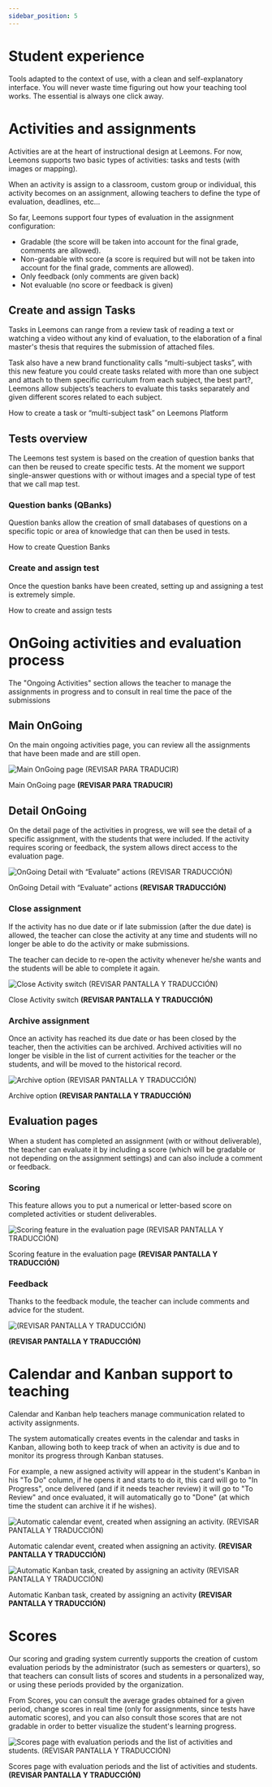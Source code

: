 ```yaml
---
sidebar_position: 5
---
```



# Student experience

Tools adapted to the context of use, with a clean and self-explanatory interface. You will never waste time figuring out how your teaching tool works. The essential is always one click away.

# Activities and assignments

Activities are at the heart of instructional design at Leemons. For now, Leemons supports two basic types of activities: tasks and tests (with images or mapping).

When an activity is assign to a classroom, custom group or individual, this activity becomes on an assignment, allowing teachers to define the type of evaluation, deadlines, etc…

So far, Leemons support four types of evaluation in the assignment configuration:

- Gradable (the score will be taken into account for the final grade, comments are allowed).
- Non-gradable with score (a score is required but will not be taken into account for the final grade, comments are allowed).
- Only feedback (only comments are given back)
- Not evaluable (no score or feedback is given)

## Create and assign Tasks

Tasks in Leemons can range from a review task of reading a text or watching a video without any kind of evaluation, to the elaboration of a final master's thesis that requires the submission of attached files.

Task also have a new brand functionality calls “multi-subject tasks”, with this new feature you could create tasks related with more than one subject and attach to them specific curriculum from each subject, the best part?, Leemons allow subjects’s teachers to evaluate this tasks separately and given different scores related to each subject.

<ThemeProvider>
  <ReactPlayer url="https://www.youtube.com/watch?v=ysz5S6PUM-U" />
</ThemeProvider>
How to create a task or “multi-subject task” on Leemons Platform

## Tests overview

The Leemons test system is based on the creation of question banks that can then be reused to create specific tests.
At the moment we support single-answer questions with or without images and a special type of test that we call map test.

### Question banks (QBanks)

Question banks allow the creation of small databases of questions on a specific topic or area of knowledge that can then be used in tests.

<ThemeProvider>
  <ReactPlayer url="https://www.youtube.com/watch?v=ysz5S6PUM-U" />
</ThemeProvider>
How to create Question Banks

### Create and assign test

Once the question banks have been created, setting up and assigning a test is extremely simple.

<ThemeProvider>
  <ReactPlayer url="https://www.youtube.com/watch?v=ysz5S6PUM-U" />
</ThemeProvider>
How to create and assign tests

#

# OnGoing activities and evaluation process

The "Ongoing Activities" section allows the teacher to manage the assignments in progress and to consult in real time the pace of the submissions

## Main OnGoing

On the main ongoing activities page, you can review all the assignments that have been made and are still open.

![Main OnGoing page **(REVISAR PARA TRADUCIR)**](https://s3-us-west-2.amazonaws.com/secure.notion-static.com/67ec841b-b586-4e58-aa28-a41f6ee02a65/Untitled.png)

Main OnGoing page **(REVISAR PARA TRADUCIR)**

## Detail OnGoing

On the detail page of the activities in progress, we will see the detail of a specific assignment, with the students that were included. If the activity requires scoring or feedback, the system allows direct access to the evaluation page.

![OnGoing Detail with “Evaluate” actions **(REVISAR TRADUCCIÓN)**](https://s3-us-west-2.amazonaws.com/secure.notion-static.com/41879d08-ddd9-4edf-8263-d5e24bc9b84b/Untitled.png)

OnGoing Detail with “Evaluate” actions **(REVISAR TRADUCCIÓN)**

### Close assignment

If the activity has no due date or if late submission (after the due date) is allowed, the teacher can close the activity at any time and students will no longer be able to do the activity or make submissions.

The teacher can decide to re-open the activity whenever he/she wants and the students will be able to complete it again.

![Close Activity switch **(REVISAR PANTALLA Y TRADUCCIÓN)**](https://s3-us-west-2.amazonaws.com/secure.notion-static.com/6b99f142-4724-4807-afce-50675051fc44/Untitled.png)

Close Activity switch **(REVISAR PANTALLA Y TRADUCCIÓN)**

### Archive assignment

Once an activity has reached its due date or has been closed by the teacher, then the activities can be archived. Archived activities will no longer be visible in the list of current activities for the teacher or the students, and will be moved to the historical record.

![Archive option **(REVISAR PANTALLA Y TRADUCCIÓN)**](https://s3-us-west-2.amazonaws.com/secure.notion-static.com/5c3f5696-a535-4b64-8897-af89880ca21d/Untitled.png)

Archive option **(REVISAR PANTALLA Y TRADUCCIÓN)**

## Evaluation pages

When a student has completed an assignment (with or without deliverable), the teacher can evaluate it by including a score (which will be gradable or not depending on the assignment settings) and can also include a comment or feedback.

### Scoring

This feature allows you to put a numerical or letter-based score on completed activities or student deliverables.

![Scoring feature in the evaluation page  **(REVISAR PANTALLA Y TRADUCCIÓN)**](https://s3-us-west-2.amazonaws.com/secure.notion-static.com/70c02524-61bf-424d-989f-0e65e01ed7db/Untitled.png)

Scoring feature in the evaluation page **(REVISAR PANTALLA Y TRADUCCIÓN)**

### Feedback

Thanks to the feedback module, the teacher can include comments and advice for the student.

![**(REVISAR PANTALLA Y TRADUCCIÓN)**](https://s3-us-west-2.amazonaws.com/secure.notion-static.com/a3bbeb2a-5485-4e2c-b6d1-ef288d7d082e/Untitled.png)

**(REVISAR PANTALLA Y TRADUCCIÓN)**

# Calendar and Kanban support to teaching

Calendar and Kanban help teachers manage communication related to activity assignments.

The system automatically creates events in the calendar and tasks in Kanban, allowing both to keep track of when an activity is due and to monitor its progress through Kanban statuses.

For example, a new assigned activity will appear in the student's Kanban in his "To Do" column, if he opens it and starts to do it, this card will go to "In Progress", once delivered (and if it needs teacher review) it will go to "To Review" and once evaluated, it will automatically go to "Done" (at which time the student can archive it if he wishes).

![Automatic calendar event, created when assigning an activity. **(REVISAR PANTALLA Y TRADUCCIÓN)**](https://s3-us-west-2.amazonaws.com/secure.notion-static.com/5f9bbb1e-b895-448b-a6f6-f41ce3fea587/Untitled.png)

Automatic calendar event, created when assigning an activity. **(REVISAR PANTALLA Y TRADUCCIÓN)**

![Automatic Kanban task, created by assigning an activity **(REVISAR PANTALLA Y TRADUCCIÓN)**](https://s3-us-west-2.amazonaws.com/secure.notion-static.com/9668f1d2-42a4-47b7-a967-52f068fd63de/Untitled.png)

Automatic Kanban task, created by assigning an activity **(REVISAR PANTALLA Y TRADUCCIÓN)**

# Scores

Our scoring and grading system currently supports the creation of custom evaluation periods by the administrator (such as semesters or quarters), so that teachers can consult lists of scores and students in a personalized way, or using these periods provided by the organization.

From Scores, you can consult the average grades obtained for a given period, change scores in real time (only for assignments, since tests have automatic scores), and you can also consult those scores that are not gradable in order to better visualize the student's learning progress.

![Scores page with evaluation periods and the list of activities and students.  **(REVISAR PANTALLA Y TRADUCCIÓN)**](https://s3-us-west-2.amazonaws.com/secure.notion-static.com/30c004b4-ef24-4b00-b41e-58d090220af1/Untitled.png)

Scores page with evaluation periods and the list of activities and students. **(REVISAR PANTALLA Y TRADUCCIÓN)**
